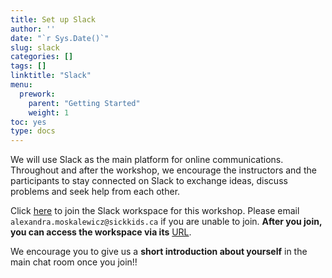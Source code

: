 ```yaml
---
title: Set up Slack
author: ''
date: "`r Sys.Date()`"
slug: slack
categories: []
tags: []
linktitle: "Slack"
menu:
  prework:
    parent: "Getting Started"
    weight: 1
toc: yes
type: docs
---
```


We will use Slack as the main platform for online communications. Throughout and after the workshop, we encourage the instructors and the participants to stay connected on Slack to exchange ideas, discuss problems and seek help from each other.

Click [here](https://join.slack.com/t/advancedcourse2024/shared_invite/zt-2dle8cj5j-HhPOyDDi4iPt8xSI~CKxVg) to join the Slack workspace for this workshop. Please email `alexandra.moskalewicz@sickkids.ca` if you are unable to join. **After you join, you can access the workspace via its** [URL](https://join.slack.com/t/advancedcourse2024/shared_invite/zt-2dle8cj5j-HhPOyDDi4iPt8xSI~CKxVg).

We encourage you to give us a **short introduction about yourself** in the main chat room once you join!!
